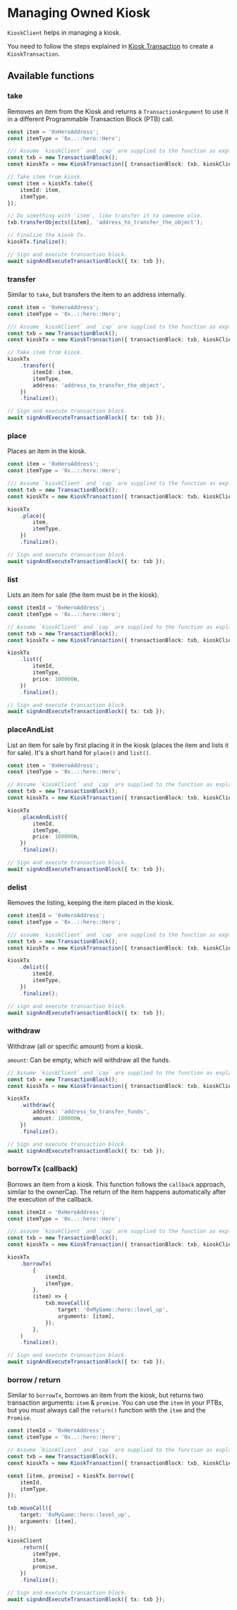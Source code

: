 # Managing Owned Kiosk

`KioskClient` helps in managing a kiosk.

You need to follow the steps explained in [Kiosk Transaction](./kiosk-transaction.mdx) to
create a `KioskTransaction`.

## Available functions

### take

Removes an item from the Kiosk and returns a `TransactionArgument` to use it in a different
Programmable Transaction Block (PTB) call.

```typescript
const item = '0xHeroAddress';
const itemType = '0x..::hero::Hero';

/// Assume `kioskClient` and `cap` are supplied to the function as explained in the previous section.
const txb = new TransactionBlock();
const kioskTx = new KioskTransaction({ transactionBlock: txb, kioskClient, cap });

// Take item from kiosk.
const item = kioskTx.take({
    itemId: item,
    itemType,
});

// Do something with `item`, like transfer it to someone else.
txb.transferObjects([item], 'address_to_transfer_the_object');

// Finalize the kiosk Tx.
kioskTx.finalize();

// Sign and execute transaction block.
await signAndExecuteTransactionBlock({ tx: txb });
```

### transfer

Similar to `take`, but transfers the item to an address internally.

```typescript
const item = '0xHeroAddress';
const itemType = '0x..::hero::Hero';

/// Assume `kioskClient` and `cap` are supplied to the function as explained in the previous section.
const txb = new TransactionBlock();
const kioskTx = new KioskTransaction({ transactionBlock: txb, kioskClient, cap });

// Take item from kiosk.
kioskTx
    .transfer({
        itemId: item,
        itemType,
        address: 'address_to_transfer_the_object',
    })
    .finalize();

// Sign and execute transaction block.
await signAndExecuteTransactionBlock({ tx: txb });
```

### place

Places an item in the kiosk.

```typescript
const item = '0xHeroAddress';
const itemType = '0x..::hero::Hero';

/// Assume `kioskClient` and `cap` are supplied to the function as explained in the previous section.
const txb = new TransactionBlock();
const kioskTx = new KioskTransaction({ transactionBlock: txb, kioskClient, cap });

kioskTx
    .place({
        item,
        itemType,
    })
    .finalize();

// Sign and execute transaction block.
await signAndExecuteTransactionBlock({ tx: txb });
```

### list

Lists an item for sale (the item must be in the kiosk).

```typescript
const itemId = '0xHeroAddress';
const itemType = '0x..::hero::Hero';

// Assume `kioskClient` and `cap` are supplied to the function as explained in the previous section.
const txb = new TransactionBlock();
const kioskTx = new KioskTransaction({ transactionBlock: txb, kioskClient, cap });

kioskTx
    .list({
        itemId,
        itemType,
        price: 100000n,
    })
    .finalize();

// Sign and execute transaction block.
await signAndExecuteTransactionBlock({ tx: txb });
```

### placeAndList

List an item for sale by first placing it in the kiosk (places the item and lists it for sale). It's
a short hand for `place()` and `list()`.

```typescript
const item = '0xHeroAddress';
const itemType = '0x..::hero::Hero';

// Assume `kioskClient` and `cap` are supplied to the function as explained in the previous section.
const txb = new TransactionBlock();
const kioskTx = new KioskTransaction({ transactionBlock: txb, kioskClient, cap });

kioskTx
    .placeAndList({
        itemId,
        itemType,
        price: 100000n,
    })
    .finalize();

// Sign and execute transaction block.
await signAndExecuteTransactionBlock({ tx: txb });
```

### delist

Removes the listing, keeping the item placed in the kiosk.

```typescript
const itemId = '0xHeroAddress';
const itemType = '0x..::hero::Hero';

/// assume `kioskClient` and `cap` are supplied to the function as explained in the previous section.
const txb = new TransactionBlock();
const kioskTx = new KioskTransaction({ transactionBlock: txb, kioskClient, cap });

kioskTx
    .delist({
        itemId,
        itemType,
    })
    .finalize();

// sign and execute transaction block.
await signAndExecuteTransactionBlock({ tx: txb });
```

### withdraw

Withdraw (all or specific amount) from a kiosk.

`amount`: Can be empty, which will withdraw all the funds.

```typescript
// Assume `kioskClient` and `cap` are supplied to the function as explained in the previous section.
const txb = new TransactionBlock();
const kioskTx = new KioskTransaction({ transactionBlock: txb, kioskClient, cap });

kioskTx
    .withdraw({
        address: 'address_to_transfer_funds',
        amount: 100000n,
    })
    .finalize();

// Sign and execute transaction block.
await signAndExecuteTransactionBlock({ tx: txb });
```

### borrowTx (callback)

Borrows an item from a kiosk. This function follows the `callback` approach, similar to the
ownerCap. The return of the item happens automatically after the execution of the callback.

```typescript
const itemId = '0xHeroAddress';
const itemType = '0x..::hero::Hero';

/// assume `kioskClient` and `cap` are supplied to the function as explained in the previous section.
const txb = new TransactionBlock();
const kioskTx = new KioskTransaction({ transactionBlock: txb, kioskClient, cap });

kioskTx
    .borrowTx(
        {
            itemId,
            itemType,
        },
        (item) => {
            txb.moveCall({
                target: '0xMyGame::hero::level_up',
                arguments: [item],
            });
        },
    )
    .finalize();

// Sign and execute transaction block.
await signAndExecuteTransactionBlock({ tx: txb });
```

### borrow / return

Similar to `borrowTx`, borrows an item from the kiosk, but returns two transaction arguments: `item`
& `promise`. You can use the `item` in your PTBs, but you must always call the `return()` function
with the `item` and the `Promise`.

```typescript
const itemId = '0xHeroAddress';
const itemType = '0x..::hero::Hero';

// Assume `kioskClient` and `cap` are supplied to the function as explained in the previous section.
const txb = new TransactionBlock();
const kioskTx = new KioskTransaction({ transactionBlock: txb, kioskClient, cap });

const [item, promise] = kioskTx.borrow({
    itemId,
    itemType,
});

txb.moveCall({
    target: '0xMyGame::hero::level_up',
    arguments: [item],
});

kioskClient
    .return({
        itemType,
        item,
        promise,
    })
    .finalize();

// Sign and execute transaction block.
await signAndExecuteTransactionBlock({ tx: txb });
```
